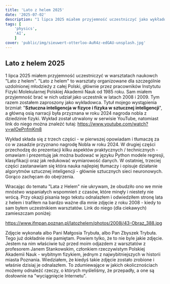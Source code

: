```yaml
---
title: 'Lato z helem 2025'
date: '2025-07-02'
description: "1 lipca 2025 miałem przyjemność uczestniczyć jako wykładowca w warsztatach naukowch Lato z helem. Wpis zawiera link do mojego wykładu oraz do zdjęcia z czasów, kiedy sam byłem uczestników tych warsztatów w roku 2008."
tags: [
	'physics',
	'AI',
	]
cover: 'public/img/sieuwert-otterloo-AuR4z-edGAU-unsplash.jpg'
---
```

## Lato z helem 2025

1 lipca 2025 miałem przyjemność uczestniczyć w warsztatach naukowch "Lato z helem". "Lato z helem" to warsztaty organizowane dla szczególnie uzdolnionej młodzieży z całej Polski, głównie przez pracowników Instytutu Fizyki Molekularnej Polskiej Akademii Nauk od 1985 roku. Sam miałem przyjemność brać w nich udział jako uczestnik w latach 2008 i 2009. Tym razem zostałem zaproszony jako wykładowca. Tytuł mojego wystąpienia brzmiał: "**Sztuczna inteligencja w fizyce i fizyka w sztucznej inteligencji**", a główną osią narracji była przyznana w roku 2024 nagroda nobla z dziedzinie fizyki. Wykład został utrwalony w serwisie YouTube, natomiast link do niego można znaleźć tutaj:
https://www.youtube.com/watch?v=wlOePnfmKm8

Wykład składa się z trzech części - w pierwszej opowiadam i tłumaczę za co w zasadzie przyznano nagrodę Nobla w roku 2024. W drugiej części przechodzę do prezentacji kilku aspektów praktycznych / technicznych - omawiam i prezentuję jak można budować w języku Python modele regresji, klasyfikacji oraz jak redukować wymiarowość danych. W ostatniej, trzeciej części zastanawiam się która nauka najlepiej tłumaczy i opisuje działanie algorytmów sztucznej inteligencji - głównie sztucznych sieci neuronowych. Gorąco zachęcam do obejrzenia.

Wracając do tematu "Lata z Helem" nie ukrywam, że obudziło ono we mnie mnóstwo wspaniałych wspomnień z czasów, które minęły i niestety nie wrócą. Przy okazji pisania tego tekstu odnalazłem i odwiedziłem stronę lata z helem i trafiłem na bardzo ważne dla mnie zdjęcie z roku 2008 - kiedy to sam byłem uczestnikiem warsztatów. Link do niego (dla ciekawych) zamieszczam poniżej:

https://www.ifmpan.poznan.pl/latozhelem/photos/2008j/43-Obraz_388.jpg

Zdjęcie wykonała albo Pani Małgosia Trybuła, albo Pan Zbyszek Trybuła. Tego już dokładnie nie pamiętam. Powiem tylko, że to nie byle jakie zdjęcie. Jestem na nim właściwie tuż przed moim odjazdem z warsztatów z profesorem Janem Stankowskim, członkiem rzeczywistym Polskiej Akademii Nauk - wybitnym fizykiem, jednym z najwybitniejszych w historii miasta Poznania. Wiedziałem, że kiedyś takie zdjęcie zostało zrobione i właśnie dzisiaj je odnalazłem. To zdumiewające w jakich okolicznościach możemy odnaleźć rzeczy, o których myśleliśmy, że przepadły, a one są dosłownie na "wyciągnięcie Internetu".  

